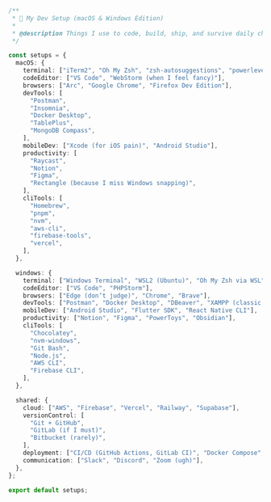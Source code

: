 ```ts
/**
 * 🧰 My Dev Setup (macOS & Windows Edition)
 *
 * @description Things I use to code, build, ship, and survive daily chaos.
 */

const setups = {
  macOS: {
    terminal: ["iTerm2", "Oh My Zsh", "zsh-autosuggestions", "powerlevel10k"],
    codeEditor: ["VS Code", "WebStorm (when I feel fancy)"],
    browsers: ["Arc", "Google Chrome", "Firefox Dev Edition"],
    devTools: [
      "Postman",
      "Insomnia",
      "Docker Desktop",
      "TablePlus",
      "MongoDB Compass",
    ],
    mobileDev: ["Xcode (for iOS pain)", "Android Studio"],
    productivity: [
      "Raycast",
      "Notion",
      "Figma",
      "Rectangle (because I miss Windows snapping)",
    ],
    cliTools: [
      "Homebrew",
      "pnpm",
      "nvm",
      "aws-cli",
      "firebase-tools",
      "vercel",
    ],
  },

  windows: {
    terminal: ["Windows Terminal", "WSL2 (Ubuntu)", "Oh My Zsh via WSL"],
    codeEditor: ["VS Code", "PHPStorm"],
    browsers: ["Edge (don’t judge)", "Chrome", "Brave"],
    devTools: ["Postman", "Docker Desktop", "DBeaver", "XAMPP (classic!)"],
    mobileDev: ["Android Studio", "Flutter SDK", "React Native CLI"],
    productivity: ["Notion", "Figma", "PowerToys", "Obsidian"],
    cliTools: [
      "Chocolatey",
      "nvm-windows",
      "Git Bash",
      "Node.js",
      "AWS CLI",
      "Firebase CLI",
    ],
  },

  shared: {
    cloud: ["AWS", "Firebase", "Vercel", "Railway", "Supabase"],
    versionControl: [
      "Git + GitHub",
      "GitLab (if I must)",
      "Bitbucket (rarely)",
    ],
    deployment: ["CI/CD (GitHub Actions, GitLab CI)", "Docker Compose", "PM2"],
    communication: ["Slack", "Discord", "Zoom (ugh)"],
  },
};

export default setups;
```
